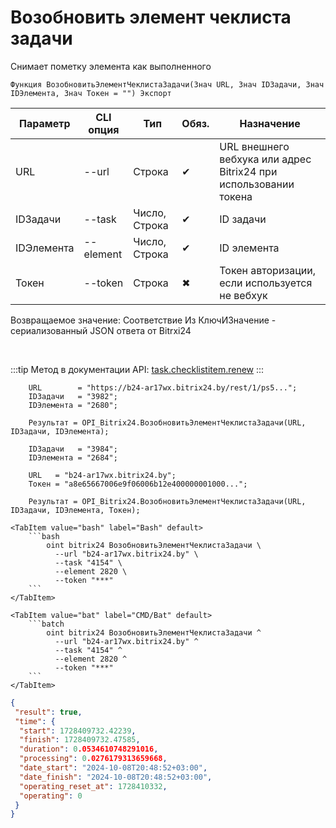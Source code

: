 ﻿---
sidebar_position: 7
---


# Возобновить элемент чеклиста задачи
 Снимает пометку элемента как выполненного



`Функция ВозобновитьЭлементЧеклистаЗадачи(Знач URL, Знач IDЗадачи, Знач IDЭлемента, Знач Токен = "") Экспорт`

  | Параметр | CLI опция | Тип | Обяз. | Назначение |
  |-|-|-|-|-|
  | URL | --url | Строка | &#x2714; | URL внешнего вебхука или адрес Bitrix24 при использовании токена |
  | IDЗадачи | --task | Число, Строка | &#x2714; | ID задачи |
  | IDЭлемента | --element | Число, Строка | &#x2714; | ID элемента |
  | Токен | --token | Строка | &#x2716; | Токен авторизации, если используется не вебхук |

  
  Возвращаемое значение:   Соответствие Из КлючИЗначение - сериализованный JSON ответа от Bitrxi24

<br/>

:::tip
Метод в документации API: [task.checklistitem.renew](https://dev.1c-bitrix.ru/rest_help/tasks/task/checklistitem/renew.php)
:::
<br/>



```bsl title="Пример использования для 1С:Предприятие/OneScript"
    URL        = "https://b24-ar17wx.bitrix24.by/rest/1/ps5...";
    IDЗадачи   = "3982";
    IDЭлемента = "2680";

    Результат = OPI_Bitrix24.ВозобновитьЭлементЧеклистаЗадачи(URL, IDЗадачи, IDЭлемента);

    IDЗадачи   = "3984";
    IDЭлемента = "2684";

    URL   = "b24-ar17wx.bitrix24.by";
    Токен = "a8e65667006e9f06006b12e400000001000...";

    Результат = OPI_Bitrix24.ВозобновитьЭлементЧеклистаЗадачи(URL, IDЗадачи, IDЭлемента, Токен);
```
    

 <Tabs>
  
    <TabItem value="bash" label="Bash" default>
        ```bash
            oint bitrix24 ВозобновитьЭлементЧеклистаЗадачи \
              --url "b24-ar17wx.bitrix24.by" \
              --task "4154" \
              --element 2820 \
              --token "***"
        ```
    </TabItem>
  
    <TabItem value="bat" label="CMD/Bat" default>
        ```batch
            oint bitrix24 ВозобновитьЭлементЧеклистаЗадачи ^
              --url "b24-ar17wx.bitrix24.by" ^
              --task "4154" ^
              --element 2820 ^
              --token "***"
        ```
    </TabItem>
</Tabs>


```json title="Результат"
{
 "result": true,
 "time": {
  "start": 1728409732.42239,
  "finish": 1728409732.47585,
  "duration": 0.0534610748291016,
  "processing": 0.0276179313659668,
  "date_start": "2024-10-08T20:48:52+03:00",
  "date_finish": "2024-10-08T20:48:52+03:00",
  "operating_reset_at": 1728410332,
  "operating": 0
 }
}
```
